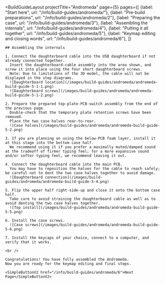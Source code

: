 ---
---


<BuildGuideLayout 
	projectTitle="Andromeda"
  page={5}
  pages={[
    {label: "Start here", url: "/info/build-guides/andromeda/"},
    {label: "Pre-build preparations", url: "/info/build-guides/andromeda/2"},
    {label: "Preparing the case", url: "/info/build-guides/andromeda/3"},
    {label: "Assembling the internals", url: "/info/build-guides/andromeda/4"},
    {label: "Putting it all together", url: "/info/build-guides/andromeda/5"},
    {label: "Keymap editing and closing words", url: "/info/build-guides/andromeda/6"},
  ]}
>

  <AltMarkdownRenderer>

    ## Assembling the internals

    1. Connect the daughterboard cable into the USB daughterboard if not already connected together.  
      Insert the daughterboard-cable assembly into the area shown, and screw it into place using the four short daughterboard screws.  
      Note: Due to limitations of the 3D model, the cable will not be displayed in the step diagrams.
      ![Daughterboard location](/images/build-guides/andromeda/andromeda-build-guide-5-1-1.png)
      ![Daughterboard screws](/images/build-guides/andromeda/andromeda-build-guide-5-1-2.png)

    2. Prepare the prepared top-plate-PCB-switch assembly from the end of the previous page.  
      Double-check that the temporary plate retention screws have been removed.  
      Place the two case halves rear-to-rear.
      ![Case halves](/images/build-guides/andromeda/andromeda-build-guide-5-2.png)

    3. If you are planning on using the below-PCB foam layer, install it at this stage into the bottom case half.  
      We recommend using it if you prefer a maximally muted/damped sound at the tradeoff of firmer typing feel; for a more expansive sound and/or softer typing feel, we recommend leaving it out.

    4. Connect the daughterboard cable into the main PCB.  
      You may have to reposition the halves for the cable to reach safely; be careful not to dent the two case halves together to avoid damage.
      ![Daughterboard connection](/images/build-guides/andromeda/andromeda-build-guide-5-4.png)

    5. Flip the upper half right-side-up and close it onto the bottom case half.
      Take care to avoid straining the daughterboard cable as well as to avoid denting the two case halves together.
      ![Top install](/images/build-guides/andromeda/andromeda-build-guide-5-5.png)

    6. Install the case screws.
      ![Case screws](/images/build-guides/andromeda/andromeda-build-guide-5-6.png)

    7. Install the keycaps of your choice, connect to a computer, and verify that it works.

    <br />
    
    Congratulations! You have fully assembled the Andromeda.  
    Now you are ready for the keymap editing and final steps.

    <SimpleButtonV2 href="/info/build-guides/andromeda/6">Next Page</SimpleButtonV2>
    
    
  </AltMarkdownRenderer>
			
</BuildGuideLayout>


